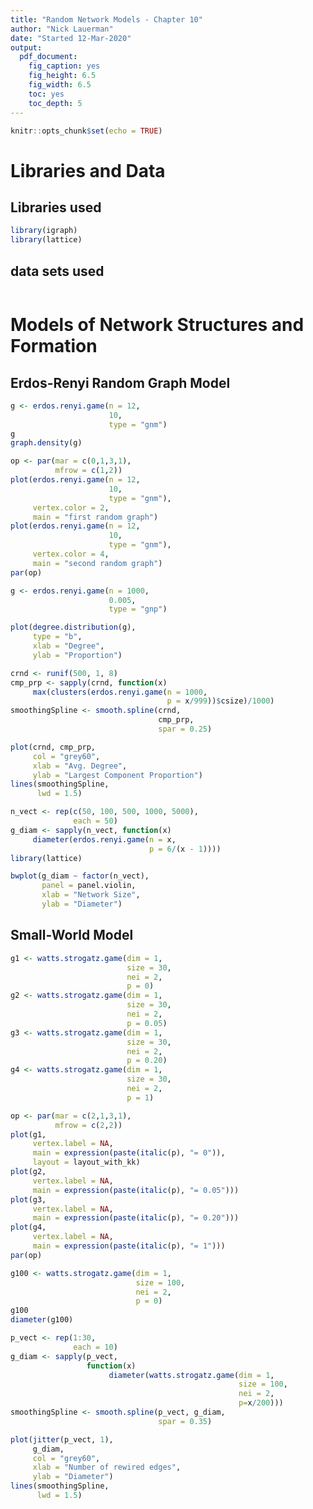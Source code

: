 ```yaml
---
title: "Random Network Models - Chapter 10"
author: "Nick Lauerman"
date: "Started 12-Mar-2020"
output: 
  pdf_document: 
    fig_caption: yes
    fig_height: 6.5
    fig_width: 6.5
    toc: yes
    toc_depth: 5
---
```


```r
knitr::opts_chunk$set(echo = TRUE)
```

# Libraries and Data
## Libraries used
```r
library(igraph)
library(lattice)
```

## data sets used
```r

```

# Models of Network Structures and Formation
## Erdos-Renyi Random Graph Model
```r
g <- erdos.renyi.game(n = 12,
                      10,
                      type = "gnm")
g
graph.density(g)
```
```r
op <- par(mar = c(0,1,3,1),
          mfrow = c(1,2))
plot(erdos.renyi.game(n = 12,
                      10,
                      type = "gnm"),
     vertex.color = 2,
     main = "first random graph")
plot(erdos.renyi.game(n = 12,
                      10,
                      type = "gnm"),
     vertex.color = 4,
     main = "second random graph")
par(op)
```
```r
g <- erdos.renyi.game(n = 1000,
                      0.005,
                      type = "gnp")
```
```r
plot(degree.distribution(g),
     type = "b",
     xlab = "Degree",
     ylab = "Proportion")
```
```r
crnd <- runif(500, 1, 8)
cmp_prp <- sapply(crnd, function(x)
     max(clusters(erdos.renyi.game(n = 1000,
                                   p = x/999))$csize)/1000)
smoothingSpline <- smooth.spline(crnd,
                                 cmp_prp,
                                 spar = 0.25)
```
```r
plot(crnd, cmp_prp,
     col = "grey60",
     xlab = "Avg. Degree",
     ylab = "Largest Component Proportion")
lines(smoothingSpline,
      lwd = 1.5)
```
```r
n_vect <- rep(c(50, 100, 500, 1000, 5000), 
              each = 50)
g_diam <- sapply(n_vect, function(x)
     diameter(erdos.renyi.game(n = x,
                               p = 6/(x - 1))))
library(lattice)
```
```r
bwplot(g_diam ~ factor(n_vect),
       panel = panel.violin,
       xlab = "Network Size",
       ylab = "Diameter")
```

## Small-World Model
```r
g1 <- watts.strogatz.game(dim = 1,
                          size = 30,
                          nei = 2,
                          p = 0)
g2 <- watts.strogatz.game(dim = 1,
                          size = 30,
                          nei = 2,
                          p = 0.05)
g3 <- watts.strogatz.game(dim = 1,
                          size = 30,
                          nei = 2,
                          p = 0.20)
g4 <- watts.strogatz.game(dim = 1,
                          size = 30,
                          nei = 2,
                          p = 1)
```
```r
op <- par(mar = c(2,1,3,1),
          mfrow = c(2,2))
plot(g1,
     vertex.label = NA,
     main = expression(paste(italic(p), "= 0")),
     layout = layout_with_kk)
plot(g2,
     vertex.label = NA,
     main = expression(paste(italic(p), "= 0.05")))
plot(g3,
     vertex.label = NA,
     main = expression(paste(italic(p), "= 0.20")))
plot(g4,
     vertex.label = NA,
     main = expression(paste(italic(p), "= 1")))
par(op)

```
```r
g100 <- watts.strogatz.game(dim = 1,
                            size = 100,
                            nei = 2,
                            p = 0)
g100
diameter(g100)

p_vect <- rep(1:30,
              each = 10)
g_diam <- sapply(p_vect,
                 function(x)
                      diameter(watts.strogatz.game(dim = 1,
                                                   size = 100,
                                                   nei = 2,
                                                   p=x/200)))
smoothingSpline <- smooth.spline(p_vect, g_diam,
                                 spar = 0.35)
```
```r
plot(jitter(p_vect, 1),
     g_diam,
     col = "grey60",
     xlab = "Number of rewired edges",
     ylab = "Diameter")
lines(smoothingSpline,
      lwd = 1.5)
```




